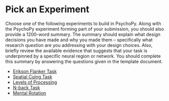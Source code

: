 # Pick an Experiment

Choose one of the following experiments to build in PsychoPy. Along with the PsychoPy experiment forming part of your submission, you should also provide a 1200-word summary. The summary should explain what design decisions you have made and why you made them -- specifically what research question are you addressing with your design choices. Also, briefly review the available evidence that suggests that your task is underpinned by a specific neural region or network. You should complete this summary by answering the questions given in the template document.

-   [Erikson Flanker Task](Erikson%20Flanker%20Task.qmd)
-   [Spatial Cuing Task](Spatial%20Cuing%20Task.qmd)
-   [Levels of Processing](Levels%20of%20Processing.qmd)
-   [N-back Task](N-back%20task.qmd)
-   [Mental Rotation](Mental%20rotation.qmd)
